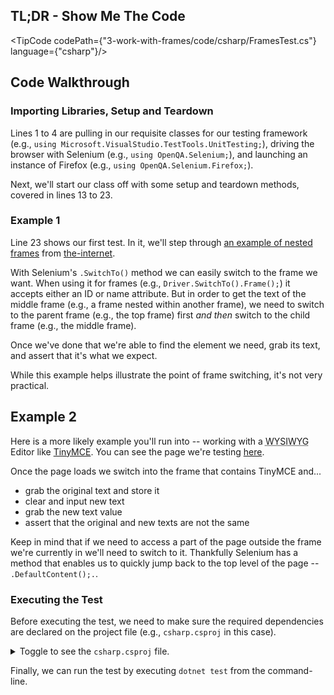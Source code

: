 
## TL;DR - Show Me The Code

<TipCode codePath={"3-work-with-frames/code/csharp/FramesTest.cs"} language={"csharp"}/>

## Code Walkthrough

### Importing Libraries, Setup and Teardown

Lines 1 to 4 are pulling in our requisite classes for our testing framework
(e.g., `using Microsoft.VisualStudio.TestTools.UnitTesting;`), driving the browser with Selenium
(e.g., `using OpenQA.Selenium;`), and launching an instance of Firefox (e.g., `using OpenQA.Selenium.Firefox;`).

Next, we'll start our class off with some setup and teardown methods, covered in lines 13 to 23.

### Example 1

Line 23 shows our first test. In it, we'll step through [an example of nested frames](http://the-internet.herokuapp.com/nested_frames) from
[the-internet](https://github.com/saucelabs/the-internet).

With Selenium's `.SwitchTo()` method we can easily switch to the frame we want. When using it for frames
(e.g., `Driver.SwitchTo().Frame();`) it accepts either an ID or name attribute. But in order to get the text of the
middle frame (e.g., a frame nested within another frame), we need to switch to the parent frame (e.g., the top frame)
first _and then_ switch to the child frame (e.g., the middle frame).

Once we've done that we're able to find the element we need, grab its text, and assert that it's what we expect.

While this example helps illustrate the point of frame switching, it's not very practical.

## Example 2

Here is a more likely example you'll run into -- working with a
<abbr title="What You See Is What You Get">WYSIWYG</abbr> Editor like [TinyMCE](http://www.tinymce.com/). You can see
the page we're testing [here](http://the-internet.herokuapp.com/tinymce).

Once the page loads we switch into the frame that contains TinyMCE and...

- grab the original text and store it
- clear and input new text
- grab the new text value
- assert that the original and new texts are not the same

Keep in mind that if we need to access a part of the page outside the frame we're currently in we'll need to switch
to it. Thankfully Selenium has a method that enables us to quickly jump back to the top level of the page
-- `.DefaultContent();.`.

### Executing the Test

Before executing the test, we need to make sure the required dependencies are declared on the project file (e.g.,
`csharp.csproj` in this case).

<details>
    <summary>Toggle to see the <code>csharp.csproj</code> file.</summary>
    <div>
        <TipCode codePath={"3-work-with-frames/code/csharp/csharp.csproj"} language={"xml"}/>
    </div>
</details>

Finally, we can run the test by executing `dotnet test` from the command-line.